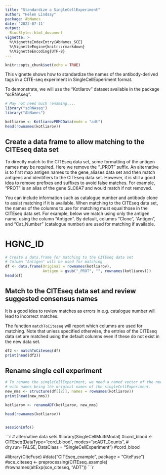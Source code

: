 ```yaml
---
title: "Standardize a SingleCellExperiment"
author: "Helen Lindsay"
package: AbNames
date: '2022-07-11'
output:
  BiocStyle::html_document
vignette: >
  %\VignetteIndexEntry{AbNames_SCE}
  %\VignetteEngine{knitr::rmarkdown}
  %\VignetteEncoding{UTF-8}
---
```


```r
knitr::opts_chunk$set(echo = TRUE)
```

This vignette shows how to standardize the names of the antibody-derived tags in
a CITE-seq experiment in SingleCellExperiment format.

To demonstrate, we will use the "Kotliarov" dataset available in the package
"scRNAseq".  


```r

# May not need much renaming....
library("scRNAseq")
library("AbNames")

kotliarov <- KotliarovPBMCData(mode = "adt")
head(rownames(kotliarov))
```

## Create a data frame to allow matching to the CITEseq data set

To directly match to the CITEseq data set, some formatting of the antigen names may be required.  Here we remove the "_PROT" suffix.  An alternative is to first map antigen names to the gene_aliases data set and then match antigens and identifiers to the CITEseq data set. However, it is still a good idea to remove prefixes and suffixes to avoid false matches.  For example, "PROT" is an alias of the gene SLC6A7 and would match if not removed.

You can include information such as catalogue number and antibody clone
to assist matching if it is available.  When matching to the CITEseq data
set, the names of the columns to use for matching must equal those in the
CITEseq data set.  For example, below we match using only the antigen name,
using the column "Antigen".  By default, columns "Clone", "Antigen", and "Cat_Number" (catalogue number) are used for matching if available. 

# HGNC_ID


```r
# Create a data.frame for matching to the CITEseq data set
# Column "Antigen" will be used for matching
df <- data.frame(Original = rownames(kotliarov),
                 Antigen = gsub("_PROT", "", rownames(kotliarov)))
head(df)

```
## Match to the CITEseq data set and review suggested consensus names

It is a good idea to review matches as errors in e.g. catalogue number will lead to incorrect matches.

The function `matchToCiteseq` will report which columns are used for matching.
Note that unless specified otherwise, the entries of the CITEseq data set are matched using the default columns even if these do not exist in the new data set.


```r
df2 <- matchToCiteseq(df)
print(head(df2))
```


## Rename single cell experiment
```r

# To rename the singleCellExperiment, we need a named vector of the new names,
# with names being the original names of the singleCellExperiment.
new_nms <- structure(df[[2]], names = rownames(kotliarov))
print(head(new_nms))

kotliarov <- renameADT(kotliarov, new_nms)

head(rownames(kotliarov))



```


```r
sessionInfo()
```

```r
# alternative data sets
#library(SingleCellMultiModal)
#cord_blood <- CITEseq(DataType="cord_blood", modes="scADT_Counts",
#                      dry.run=FALSE, DataClass = "SingleCellExperiment")
#cord_blood

#library(CiteFuse)
#data("CITEseq_example", package = "CiteFuse")
#sce_citeseq <- preprocessing(CITEseq_example)
#rownames(altExp(sce_citeseq, "ADT"))
```r
